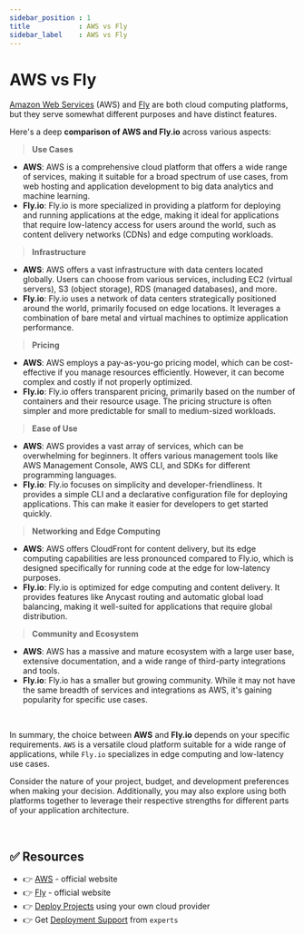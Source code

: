 ```yaml
---
sidebar_position : 1
title            : AWS vs Fly
sidebar_label    : AWS vs Fly
---
```


# AWS vs Fly

[Amazon Web Services](https://aws.amazon.com/) (AWS) and [Fly](https://fly.io/) are both cloud computing platforms, but they serve somewhat different purposes and have distinct features.

Here's a deep **comparison of AWS and Fly.io** across various aspects:

> **Use Cases**

- **AWS**: AWS is a comprehensive cloud platform that offers a wide range of services, making it suitable for a broad spectrum of use cases, from web hosting and application development to big data analytics and machine learning.
- **Fly.io**: Fly.io is more specialized in providing a platform for deploying and running applications at the edge, making it ideal for applications that require low-latency access for users around the world, such as content delivery networks (CDNs) and edge computing workloads.

> **Infrastructure**

- **AWS**: AWS offers a vast infrastructure with data centers located globally. Users can choose from various services, including EC2 (virtual servers), S3 (object storage), RDS (managed databases), and more.
- **Fly.io**: Fly.io uses a network of data centers strategically positioned around the world, primarily focused on edge locations. It leverages a combination of bare metal and virtual machines to optimize application performance.

> **Pricing**

- **AWS**: AWS employs a pay-as-you-go pricing model, which can be cost-effective if you manage resources efficiently. However, it can become complex and costly if not properly optimized.
- **Fly.io**: Fly.io offers transparent pricing, primarily based on the number of containers and their resource usage. The pricing structure is often simpler and more predictable for small to medium-sized workloads.

> **Ease of Use**

- **AWS**: AWS provides a vast array of services, which can be overwhelming for beginners. It offers various management tools like AWS Management Console, AWS CLI, and SDKs for different programming languages.
- **Fly.io**: Fly.io focuses on simplicity and developer-friendliness. It provides a simple CLI and a declarative configuration file for deploying applications. This can make it easier for developers to get started quickly.

> **Networking and Edge Computing**

- **AWS**: AWS offers CloudFront for content delivery, but its edge computing capabilities are less pronounced compared to Fly.io, which is designed specifically for running code at the edge for low-latency purposes.
- **Fly.io**: Fly.io is optimized for edge computing and content delivery. It provides features like Anycast routing and automatic global load balancing, making it well-suited for applications that require global distribution.

> **Community and Ecosystem**

- **AWS**: AWS has a massive and mature ecosystem with a large user base, extensive documentation, and a wide range of third-party integrations and tools.
- **Fly.io**: Fly.io has a smaller but growing community. While it may not have the same breadth of services and integrations as AWS, it's gaining popularity for specific use cases.

<br />

In summary, the choice between **AWS** and **Fly.io** depends on your specific requirements. 
`AWS` is a versatile cloud platform suitable for a wide range of applications, while `Fly.io` specializes in edge computing and low-latency use cases. 

Consider the nature of your project, budget, and development preferences when making your decision. 
Additionally, you may also explore using both platforms together to leverage their respective strengths for different parts of your application architecture.

<br />

## ✅ Resources

- 👉 [AWS](https://aws.amazon.com/) - official website
- 👉 [Fly](https://fly.io/) - official website
- 👉 [Deploy Projects](https://deploypro.dev/) using your own cloud provider
- 👉 Get [Deployment Support](https://deploypro.dev/support/) from `experts` 
